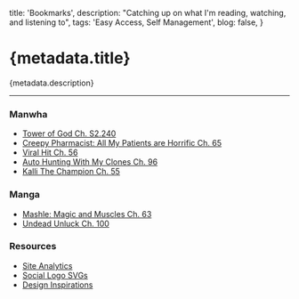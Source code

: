   title: 'Bookmarks',
  description: "Catching up on what I'm reading, watching, and listening to",
  tags: 'Easy Access, Self Management',
  blog: false,
}

# {metadata.title}

{metadata.description}

---

### Manwha

- [Tower of God Ch. S2.240](https://mangadex.org/title/c0ee660b-f9f2-45c3-8068-5123ff53f84a/tower-of-god?order=asc)
- [Creepy Pharmacist: All My Patients are Horrific Ch. 65](https://mangadex.org/chapter/15230e41-398b-44ac-a3a4-413b00a3aed9)
- [Viral Hit Ch. 56](https://mangadex.org/chapter/5f1d7b66-58f8-412a-a0ea-394bf47f26fa/1)
- [Auto Hunting With My Clones Ch. 96](https://manhuaus.com/manga/auto-hunting-with-my-clones)
- [Kalli The Champion Ch. 55](https://manhuaus.com/manga/kalli-the-champion)

### Manga

- [Mashle: Magic and Muscles Ch. 63](https://mashle-manga.online)
- [Undead Unluck Ch. 100](https://readundeadunluck.com)

### Resources

- [Site Analytics](https://umami-rdt-li.vercel.app/share/3Aiazf1XBMaxwW30)
- [Social Logo SVGs](https://svgl.app)
- [Design Inspirations](https://www.curatorx.io/inspiration)

